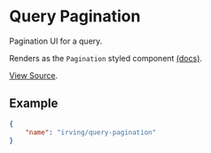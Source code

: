 <Meta title="WordPress Components|Query Pagination" />

# Query Pagination
Pagination UI for a query.

Renders as the `Pagination` styled component [(docs)](?path=/docs/styled-components-pagination--basic-eample).

[View Source](https://github.com/alleyinteractive/wp-irving/tree/master/inc/components/components/query-pagination).

## Example
```json
{
	"name": "irving/query-pagination"
}
```
